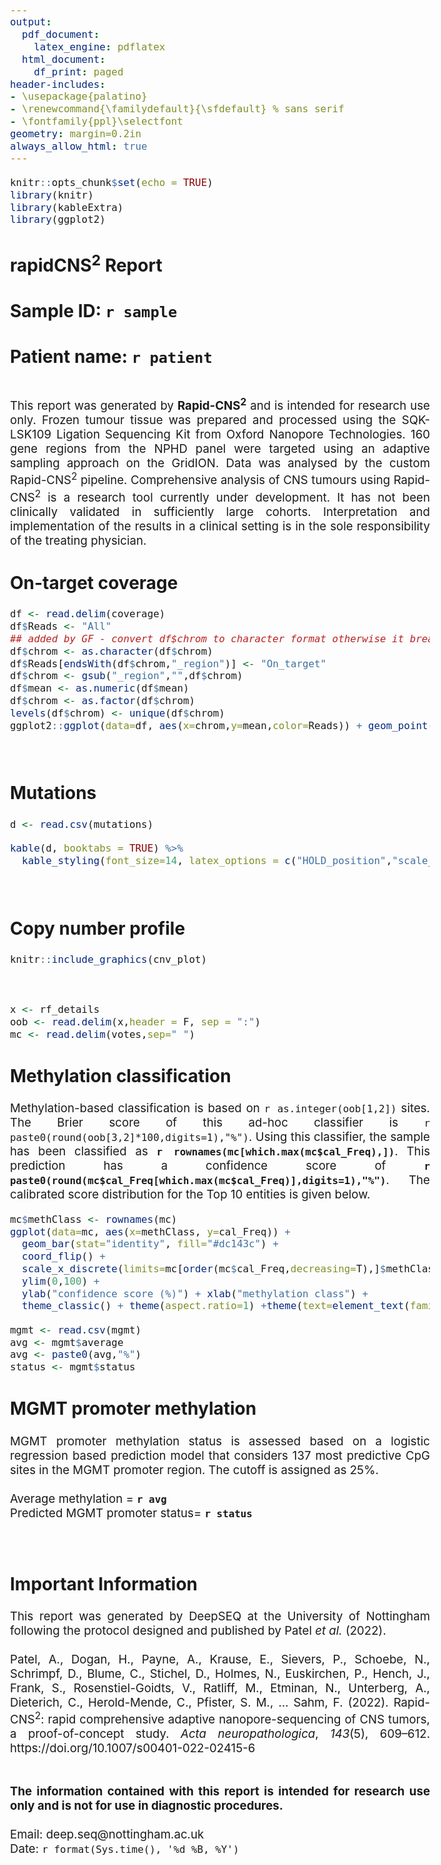 ```yaml
---
output:
  pdf_document:
    latex_engine: pdflatex
  html_document:
    df_print: paged
header-includes:
- \usepackage{palatino}
- \renewcommand{\familydefault}{\sfdefault} % sans serif
- \fontfamily{ppl}\selectfont
geometry: margin=0.2in
always_allow_html: true
---
```

<style type="text/css">
  body{
  font-size: 14pt;
  text-align: justify;
}
</style>

```r
knitr::opts_chunk$set(echo = TRUE)
library(knitr)
library(kableExtra)
library(ggplot2)
```
## **rapidCNS^2^ Report**
## **Sample ID:** `r sample` \
## **Patient name:**  `r patient`

\
This report was generated by **Rapid-CNS^2^** and is intended for research use only. 
Frozen tumour tissue was prepared and processed using the SQK-LSK109 Ligation Sequencing Kit from Oxford Nanopore Technologies. 160 gene regions from the NPHD panel were targeted using an adaptive sampling approach on the GridION. Data was analysed by the custom Rapid-CNS^2^ pipeline. Comprehensive analysis of CNS tumours using Rapid-CNS^2^ is a research tool currently under development. It has not been clinically validated in sufficiently large cohorts. Interpretation and implementation of the results in a clinical setting is in the sole responsibility of the treating physician.

## On-target coverage
```r
df <- read.delim(coverage)
df$Reads <- "All"
## added by GF - convert df$chrom to character format otherwise it breaks
df$chrom <- as.character(df$chrom)
df$Reads[endsWith(df$chrom,"_region")] <- "On_target"
df$chrom <- gsub("_region","",df$chrom)
df$mean <- as.numeric(df$mean)
df$chrom <- as.factor(df$chrom)
levels(df$chrom) <- unique(df$chrom)
ggplot2::ggplot(data=df, aes(x=chrom,y=mean,color=Reads)) + geom_point(size=3) + theme_minimal() + ylab("Mean coverage") + theme(axis.text.x = element_text(angle = 90, vjust = 0.5, hjust=1,size = 10), axis.title.y = element_text(size=10)) + ylim(0,70)+ scale_color_manual(values = c("#FF5A5F","#0B3954")) + xlab("Chromosome") +theme(text=element_text(family="sans"))
```
\
\newpage

## Mutations

```r
d <- read.csv(mutations)

kable(d, booktabs = TRUE) %>%
  kable_styling(font_size=14, latex_options = c("HOLD_position","scale_down"))
```
\
\newpage

## Copy number profile


```r
knitr::include_graphics(cnv_plot)
```
\newpage
\
```r
x <- rf_details
oob <- read.delim(x,header = F, sep = ":")
mc <- read.delim(votes,sep=" ")
```
## Methylation classification
Methylation-based classification is based on `r as.integer(oob[1,2])` sites. The Brier score of this ad-hoc classifier is `r paste0(round(oob[3,2]*100,digits=1),"%")`. Using this classifier, the sample has been classified as  **`r rownames(mc[which.max(mc$cal_Freq),])`**. This prediction has a confidence score of **`r paste0(round(mc$cal_Freq[which.max(mc$cal_Freq)],digits=1),"%")`**. The calibrated score distribution for the Top 10 entities is given below.


```r
mc$methClass <- rownames(mc)
ggplot(data=mc, aes(x=methClass, y=cal_Freq)) +
  geom_bar(stat="identity", fill="#dc143c") +
  coord_flip() +
  scale_x_discrete(limits=mc[order(mc$cal_Freq,decreasing=T),]$methClass[10:1]) +
  ylim(0,100) +
  ylab("confidence score (%)") + xlab("methylation class") +
  theme_classic() + theme(aspect.ratio=1) +theme(text=element_text(family="sans"))

```
```r
mgmt <- read.csv(mgmt)
avg <- mgmt$average
avg <- paste0(avg,"%")
status <- mgmt$status
```

## MGMT promoter methylation \
MGMT promoter methylation status is assessed based on a logistic regression based prediction model that considers 137 most predictive CpG sites in the MGMT promoter region. The cutoff is assigned as 25%. \
\
Average methylation = **`r avg`** \
Predicted MGMT promoter status= **`r status`** \
\
\

## Important Information \
This report was generated by DeepSEQ at the University of Nottingham following the protocol designed and published by
Patel _et_ _al._ (2022).
\
\
Patel, A., Dogan, H., Payne, A., Krause, E., Sievers, P., Schoebe, N., Schrimpf, D., Blume, C., Stichel, D., Holmes, N., Euskirchen, P., Hench, J., Frank, S., Rosenstiel-Goidts, V., Ratliff, M., Etminan, N., Unterberg, A., Dieterich, C., Herold-Mende, C., Pfister, S. M., … Sahm, F. (2022). Rapid-CNS^2^: rapid comprehensive adaptive nanopore-sequencing of CNS tumors, a proof-of-concept study. _Acta_ _neuropathologica_, _143_(5), 609–612. https://doi.org/10.1007/s00401-022-02415-6 \
\
\
**The information contained with this report is intended for research use only and is not for use in diagnostic procedures.**
\
\
Email: deep.seq@nottingham.ac.uk  \
Date: `r format(Sys.time(), '%d %B, %Y')`

